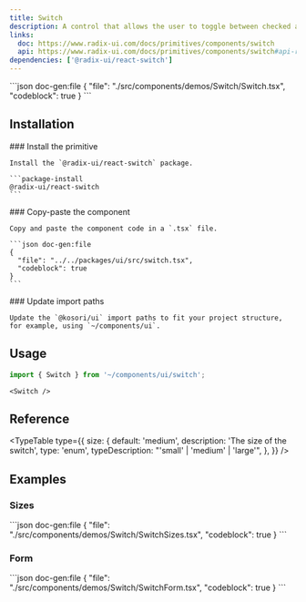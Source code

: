 ```yaml
---
title: Switch
description: A control that allows the user to toggle between checked and not checked.
links:
  doc: https://www.radix-ui.com/docs/primitives/components/switch
  api: https://www.radix-ui.com/docs/primitives/components/switch#api-reference
dependencies: ['@radix-ui/react-switch']
---
```


<ComponentPreview name='switch'>
```json doc-gen:file
{
  "file": "./src/components/demos/Switch/Switch.tsx",
  "codeblock": true
}
```
</ComponentPreview>

## Installation

<Steps>

  <Step>
    ### Install the primitive
    
    Install the `@radix-ui/react-switch` package.

    ```package-install
    @radix-ui/react-switch
    ```

  </Step>
    
  <Step>
    ### Copy-paste the component
    
    Copy and paste the component code in a `.tsx` file.

    ```json doc-gen:file
    {
      "file": "../../packages/ui/src/switch.tsx",
      "codeblock": true
    }
    ```

  </Step>

  <Step>
    ### Update import paths

    Update the `@kosori/ui` import paths to fit your project structure, for example, using `~/components/ui`.

  </Step>

</Steps>

## Usage

```ts
import { Switch } from '~/components/ui/switch';
```

```tsx
<Switch />
```

## Reference

<TypeTable
  type={{
    size: {
      default: 'medium',
      description: 'The size of the switch',
      type: 'enum',
      typeDescription: "'small' | 'medium' | 'large'",
    },
  }}
/>

## Examples

### Sizes

<ComponentPreview name='switch-sizes'>
```json doc-gen:file
{
  "file": "./src/components/demos/Switch/SwitchSizes.tsx",
  "codeblock": true
}
```
</ComponentPreview>

### Form

<ComponentPreview name='switch-form'>
```json doc-gen:file
{
  "file": "./src/components/demos/Switch/SwitchForm.tsx",
  "codeblock": true
}
```
</ComponentPreview>
